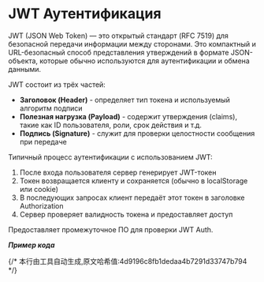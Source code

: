 # JWT Аутентификация

JWT (JSON Web Token) — это открытый стандарт (RFC 7519) для безопасной передачи информации между сторонами. Это компактный и URL-безопасный способ представления утверждений в формате JSON-объекта, которые обычно используются для аутентификации и обмена данными.

JWT состоит из трёх частей:
- **Заголовок (Header)** - определяет тип токена и используемый алгоритм подписи
- **Полезная нагрузка (Payload)** - содержит утверждения (claims), такие как ID пользователя, роли, срок действия и т.д.
- **Подпись (Signature)** - служит для проверки целостности сообщения при передаче

Типичный процесс аутентификации с использованием JWT:
1. После входа пользователя сервер генерирует JWT-токен
2. Токен возвращается клиенту и сохраняется (обычно в localStorage или cookie)
3. В последующих запросах клиент передаёт этот токен в заголовке Authorization
4. Сервер проверяет валидность токена и предоставляет доступ

Предоставляет промежуточное ПО для проверки JWT Auth.

_**Пример кода**_


<Tabs>
  <Tab label="main.rs">
    <JwtAuthCode/>
  </Tab>
  <Tab label="Cargo.toml">
    <JwtAuthCargoCode/>
  </Tab>
</Tabs>
{/* 本行由工具自动生成,原文哈希值:4d9196c8fb1dedaa4b7291d33747b794 */}